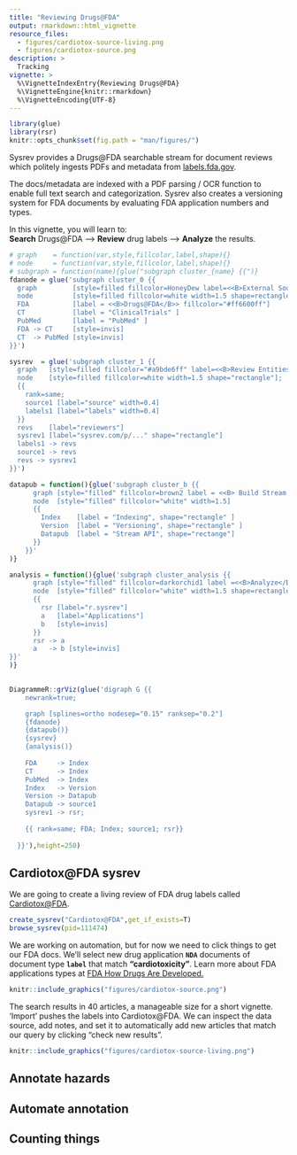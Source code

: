 ```yaml
---
title: "Reviewing Drugs@FDA"
output: rmarkdown::html_vignette
resource_files:
  - figures/cardiotox-source-living.png
  - figures/cardiotox-source.png
description: >
  Tracking 
vignette: >
  %\VignetteIndexEntry{Reviewing Drugs@FDA}
  %\VignetteEngine{knitr::rmarkdown}
  %\VignetteEncoding{UTF-8}
---
```

```r
library(glue)
library(rsr)
knitr::opts_chunk$set(fig.path = "man/figures/")
```

Sysrev provides a Drugs\@FDA searchable stream for document reviews which politely ingests PDFs and metadata from [labels.fda.gov](https://labels.fda.gov/). 

The docs/metadata are indexed with a PDF parsing / OCR function to enable full text search and categorization. Sysrev also creates a versioning system for FDA documents by evaluating FDA application numbers and types. 

In this vignette, you will learn to:  
**Search** Drugs\@FDA --> **Review** drug labels --> **Analyze** the results.


```r
# graph    = function(var,style,fillcolor,label,shape){}
# node     = function(var,style,fillcolor,label,shape){}
# subgraph = function(name){glue("subgraph cluster_{name} {{")}
fdanode = glue('subgraph cluster_0 {{
  graph         [style=filled fillcolor=HoneyDew label=<<B>External Source</B>>]
  node          [style=filled fillcolor=white width=1.5 shape=rectangle];
  FDA           [label = <<B>Drugs@FDA</B>> fillcolor="#ff6600ff"]
  CT            [label = "ClinicalTrials" ]
  PubMed        [label = "PubMed" ]
  FDA -> CT     [style=invis]
  CT  -> PubMed [style=invis]
}}')

sysrev  = glue('subgraph cluster_1 {{
  graph   [style=filled fillcolor="#a9bde6ff" label=<<B>Review Entities</B>>]
  node    [style=filled fillcolor=white width=1.5 shape="rectangle"];
  {{
    rank=same;
    source1 [label="source" width=0.4]
    labels1 [label="labels" width=0.4]
  }}
  revs    [label="reviewers"]
  sysrev1 [label="sysrev.com/p/..." shape="rectangle"]
  labels1 -> revs
  source1 -> revs
  revs -> sysrev1
}}')

datapub = function(){glue('subgraph cluster_b {{
      graph [style="filled" fillcolor=brown2 label = <<B> Build Stream </B>> ]
      node  [style="filled" fillcolor="white" width=1.5]
      {{
        Index    [label = "Indexing", shape="rectangle" ]
        Version  [label = "Versioning", shape="rectangle" ]
        Datapub  [label = "Stream API", shape="rectange"]
      }}
    }}'
)}

analysis = function(){glue('subgraph cluster_analysis {{
      graph [style="filled" fillcolor=darkorchid1 label =<<B>Analyze</B>> ]
      node  [style="filled" fillcolor="white" width=1.5 shape=rectangle]
      {{
        rsr [label="r.sysrev"]
        a   [label="Applications"]
        b   [style=invis]
      }}
      rsr -> a
      a   -> b [style=invis]
}}'
)}
    

DiagrammeR::grViz(glue('digraph G {{
    newrank=true;

    graph [splines=ortho nodesep="0.15" ranksep="0.2"]
    {fdanode}
    {datapub()}
    {sysrev}
    {analysis()}
    
    FDA     -> Index
    CT      -> Index
    PubMed  -> Index
    Index   -> Version
    Version -> Datapub
    Datapub -> source1
    sysrev1 -> rsr;
    
    {{ rank=same; FDA; Index; source1; rsr}}
    
  }}'),height=250)
```

## Cardiotox\@FDA sysrev
We are going to create a living review of FDA drug labels called [Cardiotox\@FDA](https://sysrev.com/p/111474).
```r
create_sysrev("Cardiotox@FDA",get_if_exists=T) 
browse_sysrev(pid=111474)
```

We are working on automation, but for now we need to click things to get our FDA docs. We'll select new drug application **`NDA`** documents of document type **`label`** that match **"cardiotoxicity"**. Learn more about FDA applications types at [FDA How Drugs Are Developed.](https://www.fda.gov/drugs/how-drugs-are-developed-and-approved/types-applications)

```r
knitr::include_graphics("figures/cardiotox-source.png")
```

The search results in 40 articles, a manageable size for a short vignette. 'Import' pushes the labels into Cardiotox\@FDA. We can inspect the data source, add notes, and set it to automatically add new articles that match our query by clicking "check new results".

```r
knitr::include_graphics("figures/cardiotox-source-living.png")
```


## Annotate hazards
## Automate annotation
## Counting things
